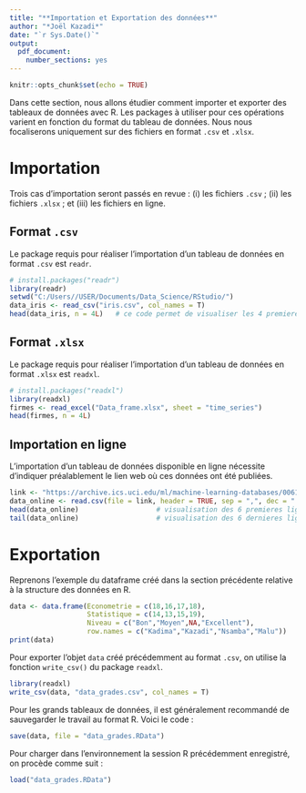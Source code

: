 ---
title: "**Importation et Exportation des données**"
author: "*Joël Kazadi*"
date: "`r Sys.Date()`"
output:
  pdf_document:
    number_sections: yes
---

```{r setup, include=FALSE}
knitr::opts_chunk$set(echo = TRUE)
```

Dans cette section, nous allons étudier comment importer et exporter des tableaux de données avec R. Les packages à utiliser pour ces opérations varient en fonction du format du tableau de données. Nous nous focaliserons uniquement sur des fichiers en format `.csv` et `.xlsx`.

# Importation

Trois cas d'importation seront passés en revue : (i) les fichiers `.csv` ; (ii) les fichiers `.xlsx` ; et (iii) les fichiers en ligne.

## Format `.csv`

Le package requis pour réaliser l'importation d'un tableau de données en format `.csv` est `readr`.

```{r echo=TRUE, message=FALSE, warning=FALSE}
# install.packages("readr")
library(readr)
setwd("C:/Users//USER/Documents/Data_Science/RStudio/")
data_iris <- read_csv("iris.csv", col_names = T)
head(data_iris, n = 4L)   # ce code permet de visualiser les 4 premieres lignes du tableau de donnees
```

## Format `.xlsx`

Le package requis pour réaliser l'importation d'un tableau de données en format `.xlsx` est `readxl`.

```{r echo=TRUE, message=FALSE, warning=FALSE}
# install.packages("readxl")
library(readxl)
firmes <- read_excel("Data_frame.xlsx", sheet = "time_series")
head(firmes, n = 4L)
```

## Importation en ligne

L'importation d'un tableau de données disponible en ligne nécessite d'indiquer préalablement le lien web où ces données ont été publiées.

```{r echo=TRUE, message=FALSE, warning=FALSE}
link <- "https://archive.ics.uci.edu/ml/machine-learning-databases/00611/accelerometer.csv"
data_online <- read.csv(file = link, header = TRUE, sep = ",", dec = ".")
head(data_online)                   # visualisation des 6 premieres lignes
tail(data_online)                   # visualisation des 6 dernieres lignes
```

# Exportation

Reprenons l'exemple du dataframe créé dans la section précédente relative à la structure des données en R.

```{r echo=TRUE, message=FALSE, warning=FALSE}
data <- data.frame(Econometrie = c(18,16,17,18),
                   Statistique = c(14,13,15,19),
                   Niveau = c("Bon","Moyen",NA,"Excellent"),
                   row.names = c("Kadima","Kazadi","Nsamba","Malu"))
print(data)
```

Pour exporter l'objet `data` créé précédemment au format `.csv`, on utilise la fonction `write_csv()` du package `readxl`.

```{r echo=TRUE, message=FALSE, warning=FALSE}
library(readxl)
write_csv(data, "data_grades.csv", col_names = T)
```

Pour les grands tableaux de données, il est généralement recommandé de sauvegarder le travail au format R. Voici le code :

```{r echo=TRUE, message=FALSE, warning=FALSE}
save(data, file = "data_grades.RData")
```

Pour charger dans l'environnement la session R précédemment enregistré, on procède comme suit :

```{r echo=TRUE, message=FALSE, warning=FALSE}
load("data_grades.RData")
```
